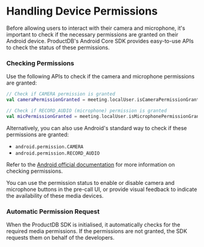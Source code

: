 # Handling Device Permissions

Before allowing users to interact with their camera and microphone, it's important to check if the necessary permissions are 
granted on their Android device. ProductDB's Android Core SDK provides easy-to-use APIs to check the status of these permissions.

### Checking Permissions

Use the following APIs to check if the camera and microphone permissions are granted:

```kotlin
// Check if CAMERA permission is granted
val cameraPermissionGranted = meeting.localUser.isCameraPermissionGranted

// Check if RECORD_AUDIO (microphone) permission is granted
val micPermissionGranted = meeting.localUser.isMicrophonePermissionGranted
```

Alternatively, you can also use Android's standard way to check if these permissions are granted:
- `android.permission.CAMERA`
- `android.permission.RECORD_AUDIO`

Refer to the [Android official documentation](https://developer.android.com/training/permissions/requesting#already-granted) 
for more information on checking permissions.

You can use the permission status to enable or disable camera and microphone buttons in the pre-call UI, or provide visual 
feedback to indicate the availability of these media devices.

### Automatic Permission Request

When the ProductDB SDK is initialised, it automatically checks for the required media permissions. If the permissions are not granted, 
the SDK requests them on behalf of the developers.